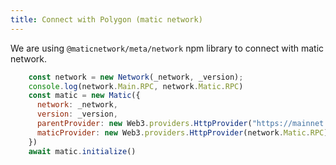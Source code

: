 ```yaml
---
title: Connect with Polygon (matic network)
---
```


We are using `@maticnetwork/meta/network` npm library to connect with matic network.

```js
    const network = new Network(_network, _version);
    console.log(network.Main.RPC, network.Matic.RPC)
    const matic = new Matic({
      network: _network,
      version: _version,
      parentProvider: new Web3.providers.HttpProvider("https://mainnet.infura.io/v3/73d0b3b9a4b2499da81c71a2b2a473a9"),
      maticProvider: new Web3.providers.HttpProvider(network.Matic.RPC)
    })
    await matic.initialize()
```
